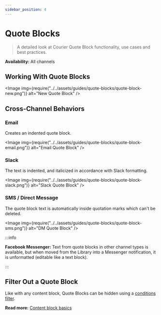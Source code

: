 ```yaml
---
sidebar_position: 4
---
```



# Quote Blocks

> A detailed look at Courier Quote Block functionality, use cases and best practices.

**Availability:** All channels

## Working With Quote Blocks

<Image
  img={require("../../assets/guides/quote-blocks/quote-block-new.png")}
  alt="New Quote Block"
/>

## Cross-Channel Behaviors

### Email

Creates an indented quote block.

<Image
  img={require("../../assets/guides/quote-blocks/quote-block-email.png")}
  alt="Email Quote Block"
/>

### Slack

The text is indented, and italicized in accordance with Slack formatting. 

<Image
  img={require("../../assets/guides/quote-blocks/quote-block-slack.png")}
  alt="Slack Quote Block"
/>

### SMS / Direct Message

The quote block text is automatically inside quotation marks which can't be deleted.

<Image
  img={require("../../assets/guides/quote-blocks/quote-block-sms.png")}
  alt="DM Quote Block"
/>

:::info

**Facebook Messenger:** Text from quote blocks in other channel types is available, but when moved from the Library into a Messenger notification, it is unformatted (editable like a text block).

:::

## Filter Out a Quote Block 

Like with any content block, Quote Blocks can be hidden using a [conditions filter](../notification-settings/send-conditions.mdx#for-content-blocks).

**Read more:** [Content block basics](content-block-basics.mdx)